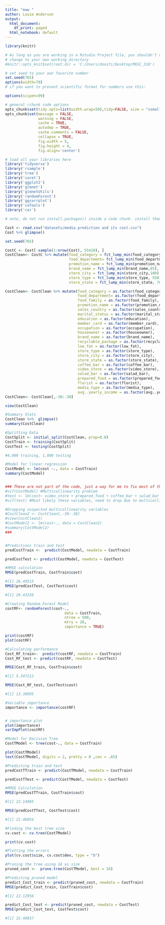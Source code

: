---
title: "eww "
author: Louie Anderson
output:
  html_document:
    df_print: paged
  html_notebook: default
---

```{r setup, include=FALSE}
library(knitr)

# As long as you are working in a Rstudio Project file, you shouldn't need to 'hard code' directories like this 
# change to your own working directory
#knitr::opts_knit$set(root.dir = 'C:/Users/doosti/Desktop/MGSC_310')

# set seed to your own favorite number
set.seed(765)
options(width=70)
# if you want to prevent scientific format for numbers use this:

options(scipen=99)

# general rchunk code options
opts_chunk$set(tidy.opts=list(width.wrap=50),tidy=FALSE, size = "vsmall")
opts_chunk$set(message = FALSE,
               warning = FALSE,
               cache = TRUE,
               autodep = TRUE,
               cache.comments = FALSE,
               collapse = TRUE,
               fig.width = 5,  
               fig.height = 4,
               fig.align='center')


```

```{r setup_2}

# load all your libraries here
library('tidyverse')
library('rsample')
library('tree')
library('caret')
library('ggplot2')
library('glmnet')
library('glmnetUtils')
library('randomForest')
library('ggcorrplot') 
library('caTools')
library('car')

# note, do not run install.packages() inside a code chunk. install them in the console outside of a code chunk. 
```



```{r}
Cost <- read.csv("datasets/media prediction and its cost.csv")
Cost %>% glimpse()

set.seed(765)

CostC <- Cost[-sample(1:nrow(Cost), 55428), ]
CostClean<- CostC %>% mutate(food_category = fct_lump_min(food_category,125),
                             food_department= fct_lump_min(food_department,175),
                             promotion_name = fct_lump_min(promotion_name,125),
                             brand_name = fct_lump_min(brand_name,85),
                             store_city = fct_lump_min(store_city,100),
                             store_type = fct_lump_min(store_type, 550),
                             store_state = fct_lump_min(store_state, 700))

CostClean<- CostClean %>% mutate(food_category = as.factor(food_category),
                                 food_department= as.factor(food_department),
                                 food_family = as.factor(food_family),
                                 promotion_name = as.factor(promotion_name),
                                 sales_country = as.factor(sales_country),
                                 marital_status = as.factor(marital_status),
                                 education = as.factor(education),
                                 member_card = as.factor(member_card),
                                 occupation = as.factor(occupation),
                                 houseowner = as.factor(houseowner),
                                 brand_name = as.factor(brand_name),
                                 recyclable_package = as.factor(recyclable_package),
                                 low_fat = as.factor(low_fat),
                                 store_type = as.factor(store_type),
                                 store_city = as.factor(store_city),
                                 store_state = as.factor(store_state),
                                 coffee_bar = as.factor(coffee_bar),
                                 video_store = as.factor(video_store),
                                 salad_bar = as.factor(salad_bar),
                                 prepared_food = as.factor(prepared_food),
                                 florist = as.factor(florist),
                                 media_type = as.factor(media_type),
                                 avg..yearly_income = as.factor(avg..yearly_income))
CostClean<- CostClean[,-30:-38]

view(CostClean)

```



```{r}

#Summary Stats
CostClean %>%  glimpse()
summary(CostClean)

```


```{r}

#Splitting Data
CostSplit <- initial_split(CostClean, prop=0.8)
CostTrain <- training(CostSplit)
CostTest <- testing(CostSplit)

#4,000 training, 1,000 testing
```


```{r}
#Model for linear regression
CostModel <- lm(cost ~., data = CostTrain)
summary(CostModel)


### These are not part of the code, just a way for me to fix most of the NAs###
#vif(CostModel) #Multicollinearity problem
#test <- lm(cost~ video_store + prepared_food + coffee_bar + salad_bar + florist, data = CostTrain)
#vif(test) #Most likely these variables, need to drop due to multicollinearity

#Dropping suspected multicollinearity variables
#CostClean2 <- CostClean[,-30:-38]
#view(CostClean2)
#CostModel2 <- lm(cost~., data = CostClean2)
#summary(CostModel2)
###


#Predictions train and test
predCostTrain <-  predict(CostModel, newdata = CostTrain)

predCostTest <- predict(CostModel, newdata = CostTest)
```



```{r}
#RMSE calculation
RMSE(predCostTrain, CostTrain$cost)

#[1] 26.49515
RMSE(predCostTest, CostTest$cost)

#[1] 26.43256
```
```{r}
#Creating Random Forest Model
costRF<- randomForest(cost~.,
                           data = CostTrain,
                           ntree = 500,
                           mtry = 20,
                           importance = TRUE)

print(costRF)
plot(costRF)

#Calculating performance
Cost_RF_train<-  predict(costRF, newdata = CostTrain)
Cost_RF_test <- predict(costRF, newdata = CostTest)

RMSE(Cost_RF_train, CostTrain$cost)

#[1] 5.347212

RMSE(Cost_RF_test, CostTest$cost)

#[1] 13.38895
```

```{r}
#Variable importance
importance <- importance(costRF)


# importance plot
plot(importance)
varImpPlot(costRF)
```


```{r}
#Model for Decision Tree
CostTModel <- tree(cost~., data = CostTrain)

plot(CostTModel)
text(CostTModel, digits = 2, pretty = 0 ,cex = .65)

#Predicting train and test
predCostTTrain <- predict(CostTModel, newdata = CostTrain)

predCostTTest <- predict(CostTModel, newdata = CostTest)

#RMSE Calculation
RMSE(predCostTTrain, CostTrain$cost)

#[1] 22.14885

RMSE(predCostTTest, CostTest$cost)

#[1] 22.46054

```

```{r}
#Finding the best tree size
cv.cost <- cv.tree(CostTModel)

print(cv.cost)

#Plotting the errors
plot(cv.cost$size, cv.cost$dev, type = "b")

#Pruning the tree using 16 as size
pruned_cost <-  prune.tree(CostTModel, best = 16)

#Predicting pruned model
predict_Cost_train <- predict(pruned_cost, newdata = CostTrain)
RMSE(predict_Cost_train, CostTrain$cost)

#[1] 22.12956

predict_Cost_test <- predict(pruned_cost, newdata = CostTest)
RMSE(predict_Cost_test, CostTest$cost)

#[1] 22.49857
```
